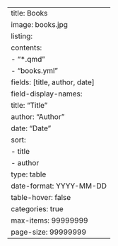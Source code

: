 ---
title: Books
image: books.jpg
listing:
    contents:
        - "*.qmd"
        - "books.yml"
    fields: [title, author, date]
    field-display-names:
        title: "Title"
        author: "Author"
        date: "Date"
    sort: 
        - title
        - author
    type: table
    date-format: YYYY-MM-DD
    table-hover: false
    categories: true
    max-items: 99999999
    page-size: 99999999
---